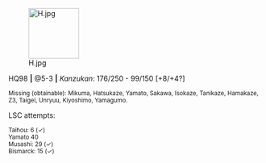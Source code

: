 [[File:H.jpg|thumb|100px|right]]

HQ98 <strong>|</strong> @5-3 <strong>|</strong> <em>Kanzukan</em>: 176/250 - 99/150 [+8/+4?]

<small>Missing (obtainable): Mikuma, Hatsukaze, Yamato, Sakawa, Isokaze, Tanikaze, Hamakaze, Z3, Taigei, Unryuu, Kiyoshimo, Yamagumo.</small>

LSC attempts:

<small>Taihou: 6 (✓)<br>
Yamato 40<br>
Musashi: 29 (✓)<br>
Bismarck: 15 (✓)</small>